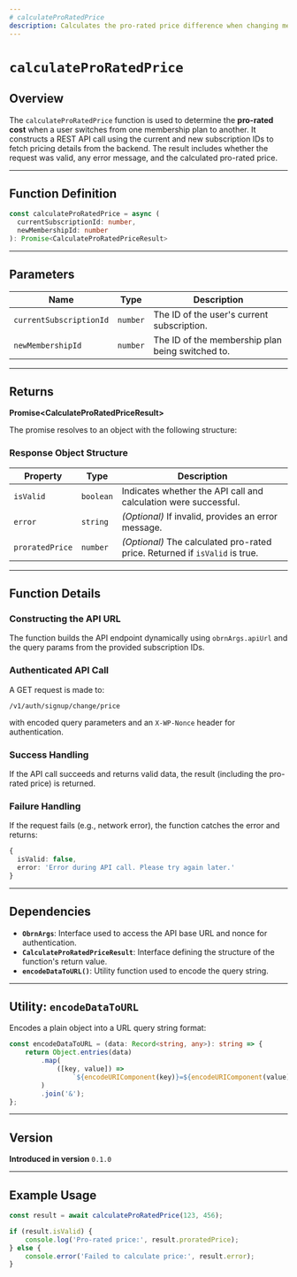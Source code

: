 ```yaml
---
# calculateProRatedPrice
description: Calculates the pro-rated price difference when changing membership subscriptions.
---
```


# `calculateProRatedPrice`

## Overview

The `calculateProRatedPrice` function is used to determine the **pro-rated cost** when a user switches from one membership plan to another. It constructs a REST API call using the current and new subscription IDs to fetch pricing details from the backend. The result includes whether the request was valid, any error message, and the calculated pro-rated price.

---

## Function Definition

```ts
const calculateProRatedPrice = async (
  currentSubscriptionId: number,
  newMembershipId: number
): Promise<CalculateProRatedPriceResult>
```

---

## Parameters

| Name                    | Type     | Description                                      |
| ----------------------- | -------- | ------------------------------------------------ |
| `currentSubscriptionId` | `number` | The ID of the user's current subscription.       |
| `newMembershipId`       | `number` | The ID of the membership plan being switched to. |

---

## Returns

**Promise\<CalculateProRatedPriceResult\>**

The promise resolves to an object with the following structure:

### Response Object Structure

| Property        | Type      | Description                                                                 |
| --------------- | --------- | --------------------------------------------------------------------------- |
| `isValid`       | `boolean` | Indicates whether the API call and calculation were successful.             |
| `error`         | `string`  | _(Optional)_ If invalid, provides an error message.                         |
| `proratedPrice` | `number`  | _(Optional)_ The calculated pro-rated price. Returned if `isValid` is true. |

---

## Function Details

### Constructing the API URL

The function builds the API endpoint dynamically using `obrnArgs.apiUrl` and the query params from the provided subscription IDs.

### Authenticated API Call

A GET request is made to:

```
/v1/auth/signup/change/price
```

with encoded query parameters and an `X-WP-Nonce` header for authentication.

### Success Handling

If the API call succeeds and returns valid data, the result (including the pro-rated price) is returned.

### Failure Handling

If the request fails (e.g., network error), the function catches the error and returns:

```ts
{
  isValid: false,
  error: 'Error during API call. Please try again later.'
}
```

---

## Dependencies

-   **`ObrnArgs`**: Interface used to access the API base URL and nonce for authentication.
-   **`CalculateProRatedPriceResult`**: Interface defining the structure of the function's return value.
-   **`encodeDataToURL()`**: Utility function used to encode the query string.

---

## Utility: `encodeDataToURL`

Encodes a plain object into a URL query string format:

```ts
const encodeDataToURL = (data: Record<string, any>): string => {
    return Object.entries(data)
        .map(
            ([key, value]) =>
                `${encodeURIComponent(key)}=${encodeURIComponent(value)}`
        )
        .join('&');
};
```

---

## Version

**Introduced in version** `0.1.0`

---

## Example Usage

```ts
const result = await calculateProRatedPrice(123, 456);

if (result.isValid) {
    console.log('Pro-rated price:', result.proratedPrice);
} else {
    console.error('Failed to calculate price:', result.error);
}
```
